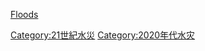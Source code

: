 {{yearcat}}
{{year by category
|m=2
|c=0
|d=2
|y=1
|cat=水災
|sortkey=floods
|parent=各年水災
|subcat=2021年自然災害
}}
{{Commonscat|2021 floods}}
[[Category:21世紀水災|Category:21世紀水災]]
[[Category:2020年代水灾|Category:2020年代水灾]]
[[category:2021年气象|Floods]]